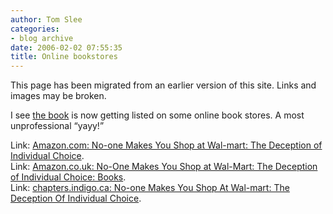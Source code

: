 ```yaml
---
author: Tom Slee
categories:
- blog archive
date: 2006-02-02 07:55:35
title: Online bookstores
---
```


::: {.callout-note}

This page has been migrated from an earlier version of this site. 
Links and images may be broken.

:::



				

I see [the book](http://www.tomslee.net) is now getting listed on some online book stores. A most unprofessional "yayy!"




Link: [Amazon.com: No-one Makes You Shop at Wal-mart: The Deception of Individual Choice](http://www.amazon.com/gp/product/189707106X/sr=1-1/qid=1138884612/ref=pd_bbs_1/102-7407025-2996947?%5Fencoding=UTF8).  
Link: [Amazon.co.uk: No-One Makes You Shop at Wal-Mart: The Deception of Individual Choice: Books](http://www.amazon.co.uk/exec/obidos/ASIN/189707106X/qid%3D1138884712/026-3287398-2798822).  
Link: [chapters.indigo.ca: No-one Makes You Shop At Wal-mart: The Deception Of Individual Choice](http://www.chapters.indigo.ca/item.asp?Item=978189707106&Catalog=Books&Ntt=tom%20slee&N=35&Lang=en&Section=books&zxac=1).


		
